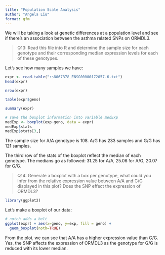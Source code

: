 ```yaml
---
title: "Population Scale Analysis"
author: "Angela Liu"
format: gfm
---
```


We will be taking a look at genetic differences at a population level and see if there's an association between the asthma related SNPs on ORMDL3.


>Q13: Read this file into R and determine the sample size for each genotype and their
corresponding median expression levels for each of these genotypes.


Let's see how many samples we have:

```r
expr <- read.table("rs8067378_ENSG00000172057.6.txt")
head(expr)
```



```r
nrow(expr)
```

```r
table(expr$geno)
```

```r
summary(expr)
```

```r
# save the boxplot information into variable medExp
medExp <- boxplot(exp~geno, data = expr)
medExp$stats
medExp$stats[3,]
```


The sample size for A/A genotype is 108. A/G has 233 samples and G/G has 121 samples.

The third row of the stats of the boxplot reflect the median of each genotype. The medians go as followed: 31.25 for A/A, 25.06 for A/G, 20.07 for G/G. 


> Q14: Generate a boxplot with a box per genotype, what could you infer from the relative expression value between A/A and G/G displayed in this plot? Does the SNP effect the expression of ORMDL3?

```r
library(ggplot2)
```


Let's make a boxplot of our data:
```r
# notch adds a belt
ggplot(expr) + aes(x=geno, y=exp, fill = geno) +
  geom_boxplot(noth=TRUE)
```


From the plot, we can see that A/A has a higher expression value than G/G. Yes, the SNP affects the expression of ORMDL3 as the genotype for G/G is reduced with its lower median. 

